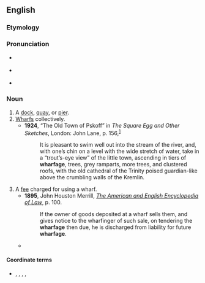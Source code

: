 ==English==

===Etymology===
{{suffix|en|wharf|age}}

===Pronunciation===
* {{a|RP}} {{IPA|/ˈwɔː.fɪd͡ʒ/|lang=en}}
* {{a|GA}} {{IPA|/ˈwɔɹ.fɪd͡ʒ/|lang=en}}
* {{a|wine/whine}} {{IPA|/ˈhwɔɹ.fɪd͡ʒ/|lang=en}}

===Noun===
{{en-noun|~}}

# A [[dock]], [[quay]], or [[pier]].
# [[wharf|Wharfs]] collectively.
#* '''1924''', {{w|Saki}} “The Old Town of Pskoff” in ''The Square Egg and Other Sketches'', London: John Lane, p. 156,<sup>[https://catalog.hathitrust.org/Record/006498595]</sup>
#*: It is pleasant to swim well out into the stream of the river, and, with one’s chin on a level with the wide stretch of water, take in a “trout’s-eye view” of the little town, ascending in tiers of '''wharfage''', trees, grey ramparts, more trees, and clustered roofs, with the old cathedral of the Trinity poised guardian-like above the crumbling walls of the Kremlin.
# A [[fee]] charged for using a wharf.
#* '''1895''', John Houston Merrill, ''[http://books.google.com/books?id=rZ0BAAAAYAAJ&pg=PA100&dq=wharfage&ei=BY_TRr_eCqGQogKL3rzQBw The American and English Encyclopedia of Law]'', p. 100.
#*: If the owner of goods deposited at a wharf sells them, and gives notice to the wharfinger of such sale, on tendering the '''wharfage''' then due, he is discharged from liability for future '''wharfage'''.
#* {{quote-book|lang=en|title=Water terminal and transfer facilities|page=537|author=United States. Army. Corps of Engineers|year=1913|passage=the '''wharfage''' or shorage rates are 10 cents per cord of wood, 10 cents per thousand feet of lumber, and 1 cent per tie, and these rates do not include handling}}

====Coordinate terms====
* {{sense|wharf usage fee}} {{l|en|shorage}}, {{l|en|demurrage}}, {{l|en|cranage}}, {{l|en|tonnage}}, {{l|en|shippage}}